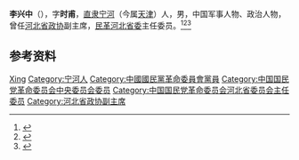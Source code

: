 '''李兴中'''（{{bd|1890年||1962年|7月}}），字'''时甫'''，[[直隶|直隶]][[宁河|宁河]]（今属[[天津|天津]]）人，男，中国军事人物、政治人物，曾任[[河北省政协|河北省政协]]副主席，[[民革河北省委|民革河北省委]]主任委员。<ref>{{Cite book|title=中国抗日战争人物大词典|author=刘景泉主编; 沈久泉, 王凯捷, 李卓副主编|publisher=天津大学出版社|year=1999|isbn=|location=|pages=}}</ref><ref>{{Cite book|title=中华人民共和国职官志|author=何虎生, 李耀东, 向常福主编|publisher=中国社会出版社|year=2003|isbn=9787800883934|location=北京|pages=}}</ref><ref>{{Cite book|title=中共陕西历史简明辞典|author=中共陕西省委党史研究室编; 李彬, 王克荣主编; 姚文琦副主编|publisher=陕西人民出版社|year=2000|isbn=|location=西安|pages=}}</ref>

== 参考资料 ==
{{reflist}}

{{中国人物小作品}}

{{Authority control}}
{{DEFAULTSORT:Li李}}
[[Category:李姓|Xing]]
[[Category:宁河人|Category:宁河人]]
[[Category:中國國民黨革命委員會黨員|Category:中國國民黨革命委員會黨員]]
[[Category:中国国民党革命委员会中央委员会委员|Category:中国国民党革命委员会中央委员会委员]]
[[Category:中国国民党革命委员会河北省委员会主任委员|Category:中国国民党革命委员会河北省委员会主任委员]]
[[Category:河北省政协副主席|Category:河北省政协副主席]]